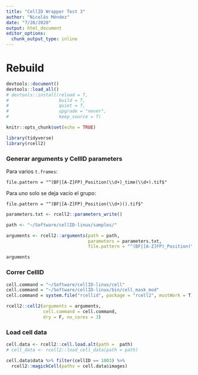 ```yaml
---
title: "CellID Wrapper Test 3"
author: "Nicolás Méndez"
date: "7/20/2020"
output: html_document
editor_options: 
  chunk_output_type: inline
---
```


# Rebuild

```r
devtools::document()
devtools::load_all()
# devtools::install(reload = T, 
#                   build = T,
#                   quiet = T,
#                   upgrade = "never",
#                   keep_source = T)
```


```r
knitr::opts_chunk$set(echo = TRUE)

library(tidyverse)
library(rcell2)
```


### Generar arguments y CellID parameters

Para varios `t.frames`:

    file.pattern = "^(BF|[A-Z]FP)_Position(\\d+)_time(\\d+).tif$"

Para uno solo se deja vacío el grupo:

    file.pattern = "^(BF|[A-Z]FP)_Position(\\d+)().tif$"

```r
parameters.txt <- rcell2::parameters_write()

path <- "~/Software/cellID-linux/samples/"

arguments <- rcell2::arguments(path = path, 
                               parameters = parameters.txt, 
                               file.pattern = "^(BF|[A-Z]FP)_Position(\\d+)_time(\\d+).tif$")

arguments
```

### Correr CellID

```r
cell.command = "~/Software/cellID-linux/cell"
cell.command = "~/Software/cellID-linux/bin/cell_mask_mod"
cell.command = system.file("rcellid", package = "rcell2", mustWork = T)

rcell2::cell2(arguments = arguments, 
              cell.command = cell.command,
              dry = F, no_cores = 3)
```

### Load cell data

```r
cell.data <- rcell2::cell.load.alt(path =  path)
# cell_data <- rcell2::load_cell_data(path = path)

cell.data$data %>% filter(cellID == 1003) %>% 
  rcell2::magickCell(paths = cell.data$images)
```
